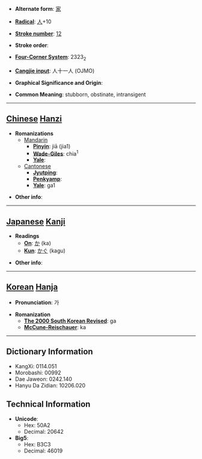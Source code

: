 * '''Alternate form''': [[家]]

* '''[[Wiktionary:Chinese radical index| Radical]]''': [[Wiktionary:Chinese radical index 人|人]]+10

* '''[[Wiktionary:Chinese total strokes index|Stroke number]]''': [[Wiktionary:Chinese total strokes index 12|12]]

* '''Stroke order''': 

* '''[[Wiktionary:Chinese four corner index|Four-Corner System]]''': 2323<sub>2</sub>

* '''[[Wiktionary:Chinese Cangjie index|Cangjie input]]''': 人十一人 (OJMO)

* '''Graphical Significance and Origin''': 

* '''Common Meaning''': stubborn, obstinate, intransigent

----

== [[Chinese]] [[Hanzi]] ==

* '''Romanizations'''
** [[Mandarin]]
*** '''[[Pinyin]]''': jiā (jia1)
*** '''[[Wade-Giles]]''': chia<sup>1</sup>
*** '''[[Yale]]''': 
**[[Cantonese]]
***'''[[Jyutping]]''':
***'''[[Penkyamp]]''': 
***'''[[Yale]]''': ga1

* '''Other info''': 

----

== [[Japanese]] [[Kanji]] ==

* '''Readings'''
** '''[[On]]''': [[か]] (ka)
** '''[[Kun]]''': [[かぐ]] (kagu)

* '''Other info''':  

----

== [[Korean]] [[Hanja]] ==

* '''Pronunciation''': 가

* '''Romanization'''
** '''[[The 2000 South Korean Revised Romanization|The 2000 South Korean Revised]]''': ga
** '''[[McCune-Reischauer]]''': ka

----

== Dictionary Information ==

* KangXi: 0114.051
* Morobashi: 00992
* Dae Jaweon: 0242.140
* Hanyu Da Zidian: 10206.020

== Technical Information ==

* '''Unicode''':
** Hex: 50A2
** Decimal: 20642
* '''Big5''':
** Hex: B3C3
** Decimal: 46019